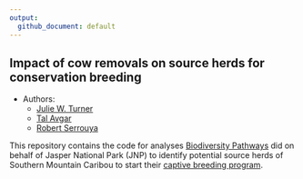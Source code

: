 ```yaml
---
output:
  github_document: default
---
```


## Impact of cow removals on source herds for conservation breeding
* Authors:
    + [Julie W. Turner](https://wildlifescience.ca/team/julie-turner/)
    + [Tal Avgar](https://wildlifescience.ca/team/tal-avgar/)
    + [Robert Serrouya](https://wildlifescience.ca/team/dr-robert-serrouya/)

    
This repository contains the code for analyses [Biodiversity Pathways](https://biodiversitypathways.ca) did on behalf of Jasper National Park (JNP) to identify potential source herds of Southern Mountain Caribou to start their [captive breeding program](https://parks.canada.ca/pn-np/ab/jasper/nature/conservation/~/~/link.aspx?_id=89F41E60EC4E435FB1FAC2437EC82855&_z=z).

